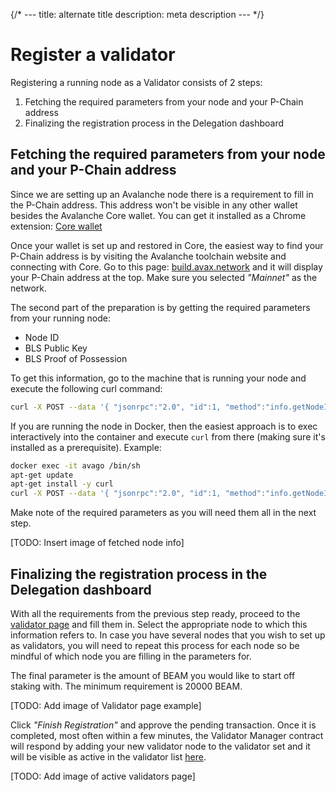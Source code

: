 
{/* ---
title: alternate title
description: meta description
--- */}

# Register a validator

Registering a running node as a Validator consists of 2 steps:
1. Fetching the required parameters from your node and your P-Chain address
2. Finalizing the registration process in the Delegation dashboard

<Steps>

## Fetching the required parameters from your node and your P-Chain address

Since we are setting up an Avalanche node there is a requirement to fill in the P-Chain address. This address won't be visible in any other wallet besides the Avalanche Core wallet. You can get it installed as a Chrome extension: [Core wallet](https://chromewebstore.google.com/detail/core-crypto-wallet-nft-ex/agoakfejjabomempkjlepdflaleeobhb?utm_source=ext_app_menu)

Once your wallet is set up and restored in Core, the easiest way to find your P-Chain address is by visiting the Avalanche toolchain website and connecting with Core. Go to this page: [build.avax.network](https://build.avax.network/tools/l1-toolbox#getPChainAddress) and it will display your P-Chain address at the top. Make sure you selected *"Mainnet"* as the network.

The second part of the preparation is by getting the required parameters from your running node:
- Node ID
- BLS Public Key
- BLS Proof of Possession

To get this information, go to the machine that is running your node and execute the following curl command:
```bash
curl -X POST --data '{ "jsonrpc":"2.0", "id":1, "method":"info.getNodeID", "params":{}}' -H 'content-Type:application/json' 127.0.0.1:9650/ext/info
```

If you are running the node in Docker, then the easiest approach is to exec interactively into the container and execute `curl` from there (making sure it's installed as a prerequisite). Example:
```bash
docker exec -it avago /bin/sh
apt-get update
apt-get install -y curl
curl -X POST --data '{ "jsonrpc":"2.0", "id":1, "method":"info.getNodeID", "params":{}}' -H 'content-Type:application/json' 127.0.0.1:9650/ext/info
```

Make note of the required parameters as you will need them all in the next step.

[TODO: Insert image of fetched node info]

## Finalizing the registration process in the Delegation dashboard

With all the requirements from the previous step ready, proceed to the [validator page](https://beam-nodes-delegation-git-ui-add-chain-info-onbeam.vercel.app/validator) and fill them in. Select the appropriate node to which this information refers to. In case you have several nodes that you wish to set up as validators, you will need to repeat this process for each node so be mindful of which node you are filling in the parameters for.

The final parameter is the amount of BEAM you would like to start off staking with. The minimum requirement is 20000 BEAM.

[TODO: Add image of Validator page example]

Click *"Finish Registration"* and approve the pending transaction. Once it is completed, most often within a few minutes, the Validator Manager contract will respond by adding your new validator node to the validator set and it will be visible as active in the validator list [here](https://beam-nodes-delegation-git-ui-add-chain-info-onbeam.vercel.app/delegations).

[TODO: Add image of active validators page]

</Steps>
